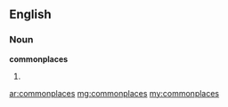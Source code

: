 ==English==

===Noun===
'''commonplaces'''

# {{plural of|[[commonplace]]}}

[[ar:commonplaces]]
[[mg:commonplaces]]
[[my:commonplaces]]